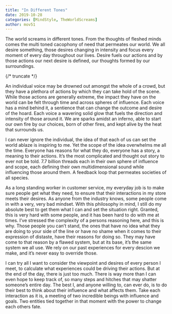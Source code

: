 ```yaml
---
title: "In Different Tones"
date: 2019-10-28
categories: [MindStyle, TheWorldScreams]
author: mov51
---
```


The world screams in different tones. From the thoughts of fleshed minds comes the multi toned cacophony of need that permeates our world. We all desire something, those desires changing in intensity and focus every moment of every day throughout our lives. Desire fuels our actions and by those actions our next desire is defined, our thoughts formed by our surroundings.

{/* truncate */}

An individual voice may be drowned out amongst the whole of a crowd, but they have a plethora of actions by which they can take hold of the scene. While those actions are generally extreme, the impact they have on the world can be felt through time and across spheres of influence. Each voice has a mind behind it, a sentience that can change the outcome and desire of the hoard. Each voice a wavering solid glow that fuels the direction and intensity of those around it. We are sparks amidst an inferno, able to start our own fire by our choices, born of other fires, and kept alive by the heat that surrounds us.

I can never ignore the individual, the idea of that each of us can set the world ablaze is inspiring to me. Yet the scope of the idea overwhelms me all the time. Everyone has reasons for what they do, everyone has a story, a meaning to their actions. It’s the most complicated and thought out story to ever not be told. 7.7 billion threads each in their own sphere of influence and scope, each defining their own multidimensional sound while influencing those around them. A feedback loop that permeates societies of all species.

As a long standing worker in customer service, my everyday job is to make sure people get what they need, to ensure that their interactions in my store meets their desires. As anyone from the industry knows, some people come in with a very, very bad mindset. With this philosophy in mind, I still do my absolute best to get them what I can and set the situation right. Granted, this is very hard with some people, and it has been hard to do with me at times. I’ve stressed the complexity of a persons reasoning here, and this is why. Those people you can’t stand, the ones that have no idea what they are doing to your side of the line or have no shame when it comes to their expression of distaste, have their reasons for doing so. They may have come to that reason by a flawed system, but at its base, it’s the same system we all use. We rely on our past experiences for every descion we make, and it’s never easy to override those.

I can try all I want to consider the viewpoint and desires of every person I meet, to calculate what experiences could be driving their actions. But at the end of the day, there is just too much. There is way more than I can even hope to keep track of, so many steps and hitches that may shatter someone’s entire day. The best I, and anyone willing to, can ever do, is to do their best to think about their influence and what affects them. Take each interaction as it is, a meeting of two incredible beings with influence and goals. Two entities tied together in that moment with the power to change each others fate.
